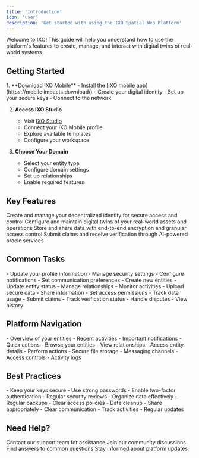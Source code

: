 ```yaml
---
title: 'Introduction'
icon: 'user'
description: 'Get started with using the IXO Spatial Web Platform'
---
```


<Tip>
  Welcome to IXO! This guide will help you understand how to use the platform's features to create, manage, and interact with digital twins of real-world systems.
</Tip>

## Getting Started

<Steps>
  1. **Download IXO Mobile**
     - Install the [IXO mobile app](https://mobile.impacts.download/)
     - Create your digital identity
     - Set up your secure keys
     - Connect to the network

  2. **Access IXO Studio**
     - Visit [IXO Studio](https://ixo.world/studio)
     - Connect your IXO Mobile profile
     - Explore available templates
     - Configure your workspace

  3. **Choose Your Domain**
     - Select your entity type
     - Configure domain settings
     - Set up relationships
     - Enable required features
</Steps>

## Key Features

<CardGroup>
  <Card title="Digital Identity" icon="fingerprint">
    Create and manage your decentralized identity for secure access and control
  </Card>

  <Card title="Entity Management" icon="cube">
    Configure and maintain digital twins of your real-world assets and operations
  </Card>

  <Card title="Secure Data" icon="shield-check">
    Store and share data with end-to-end encryption and granular access control
  </Card>

  <Card title="Verification" icon="check-double">
    Submit claims and receive verification through AI-powered oracle services
  </Card>
</CardGroup>

## Common Tasks

<AccordionGroup>
  <Accordion title="Profile Management" icon="user">
    - Update your profile information
    - Manage security settings
    - Configure notifications
    - Set communication preferences
  </Accordion>

  <Accordion title="Entity Operations" icon="gears">
    - Create new entities
    - Update entity status
    - Manage relationships
    - Monitor activities
  </Accordion>

  <Accordion title="Data Handling" icon="database">
    - Upload secure data
    - Share information
    - Set access permissions
    - Track data usage
  </Accordion>

  <Accordion title="Claims & Verification" icon="clipboard-check">
    - Submit claims
    - Track verification status
    - Handle disputes
    - View history
  </Accordion>
</AccordionGroup>

## Platform Navigation

<CardGroup>
  <Card title="Dashboard" icon="gauge">
    - Overview of your entities
    - Recent activities
    - Important notifications
    - Quick actions
  </Card>

  <Card title="Entity Explorer" icon="sitemap">
    - Browse your entities
    - View relationships
    - Access entity details
    - Perform actions
  </Card>

  <Card title="Data Rooms" icon="folder-tree">
    - Secure file storage
    - Messaging channels
    - Access controls
    - Activity logs
  </Card>
</CardGroup>

## Best Practices

<CardGroup>
  <Card title="Security" icon="lock">
    - Keep your keys secure
    - Use strong passwords
    - Enable two-factor authentication
    - Regular security reviews
  </Card>

  <Card title="Data Management" icon="database">
    - Organize data effectively
    - Regular backups
    - Clear access policies
    - Data cleanup
  </Card>

  <Card title="Collaboration" icon="users">
    - Share appropriately
    - Clear communication
    - Track activities
    - Regular updates
  </Card>
</CardGroup>

## Need Help?

<CardGroup>
  <Card title="Support" icon="headset" href="mailto:assistant@ixo.world">
    Contact our support team for assistance
  </Card>

  <Card title="Community" icon="people-group" href="https://ixofoundation.slack.com/archives/C04UERAUHQT">
    Join our community discussions
  </Card>

  <Card title="FAQs" icon="circle-question" href="/guides/users/faqs">
    Find answers to common questions
  </Card>

  <Card title="Updates" icon="bell" href="https://chronicle.impacts.network/">
    Stay informed about platform updates
  </Card>
</CardGroup>
